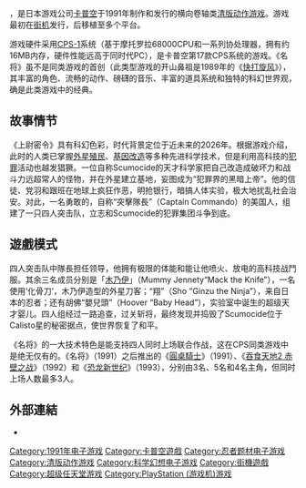 {{Unreferenced|time=2022-05-05T11:17:07+00:00}}
{{NoteTA
| G1=Games
}}

{{vgname|上尉密令|ja=キャプテンコマンドー|en=Captain Commando|diff=yes|tw=上尉密令|cn=名将}}，是日本游戏公司[[卡普空|卡普空]]于1991年制作和发行的横向卷轴类[[清版动作游戏|清版动作游戏]]。游戏最初在[[街机|街机]]发行，后移植至多个平台。

游戏硬件采用[[CPS-1|CPS-1]]系统（基于摩托罗拉68000CPU和一系列协处理器，拥有约16MB内存，硬件性能远高于同时代PC），是卡普空第17款CPS系统的游戏。《名将》虽不是同类游戏的首创（此类型游戏的开山鼻祖是1989年的《[[快打旋风|快打旋风]]》），其丰富的角色、流畅的动作、磅礴的音乐、丰富的道具系统和独特的科幻世界观，确是此类游戏中的经典。

== 故事情节 ==
《上尉密令》具有科幻色彩，时代背景定位于近未来的2026年。根据游戏介绍，此时的人类已掌握[[外星|外星]][[殖民|殖民]]、[[基因改造|基因改造]]等多种先进科学技术，但是利用高科技的[[犯罪|犯罪]]活动也越发猖獗。一位自称Scumocide的天才科学家把自己改造成破坏力和战斗力远超常人的怪物，并在外星建立基地，妄图成为“犯罪界的黑暗上帝”。他的信徒、党羽和跟班在地球上疯狂作恶，明抢银行，暗搞人体实验，极大地扰乱社会治安。对此，一名勇敢的，自称“突擊隊長”（Captain Commando）的美国人，组建了一只四人突击队，立志和Scumocide的犯罪集团斗争到底。

== 遊戲模式 ==
四人突击队中隊長担任领导，他拥有极限的体能和能让他喷火、放电的高科技战鬥服。其余三名成员分别是「[[木乃伊|木乃伊]]」（Mummy Jennety“Mack the Knife”），一名使用‘化骨刀’，木乃伊造型的外星刀客；“翔”（Sho “Ginzu the Ninja”），来自日本的忍者；还有胡佛“嬰兒頭”（Hoover “Baby Head”），实验室中诞生的超级天才婴儿。四人组经过一路追查，过关斩将，最终发现并捣毁了Scumocide位于Calisto星的秘密据点，使世界恢复了和平。

《名将》的一大技术特色是能支持四人同时上场联合作战，这在CPS同类游戏中是绝无仅有的。《名将》（1991）之后推出的《[[圓桌騎士_(遊戲)|圓桌騎士]]》（1991）、《[[吞食天地2_赤壁之战|吞食天地2 赤壁之战]]》（1992）和《[[恐龙新世纪|恐龙新世纪]]》（1993），分别由3名、5名和4名主角，但同时上场人数最多3人。

== 外部連結 ==
* {{MobyGames|id=/captain-commando|name=Captain Commando}}

{{DEFAULTSORT:Captain Commando}}
[[Category:1991年电子游戏|Category:1991年电子游戏]]
[[Category:卡普空遊戲|Category:卡普空遊戲]]
[[Category:忍者题材电子游戏|Category:忍者题材电子游戏]]
[[Category:清版动作游戏|Category:清版动作游戏]]
[[Category:科学幻想电子游戏|Category:科学幻想电子游戏]]
[[Category:街機遊戲|Category:街機遊戲]]
[[Category:超级任天堂游戏|Category:超级任天堂游戏]]
[[Category:PlayStation_(游戏机)游戏|Category:PlayStation (游戏机)游戏]]